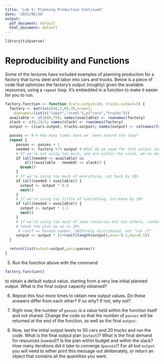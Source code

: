 ```yaml
---
title: 'Lab 5: Planning Production Continued'
date: '2025/06/30'
output:
  pdf_document: default
  html_document: default
---
```

```r
library(tidyverse)
```

Reproducibility and Functions
==========================================

Some of the lectures have included examples of planning production for a factory that turns steel and labor into cars and trucks.  Below is a piece of code that optimizes the factory's output (roughly) given the available resources, using a `repeat` loop.  It's embedded in a function to make it easier for you to run.
```r
factory.function <- function (cars.output=10, trucks.output=5) {
  factory <- matrix(c(40,1,60,3),nrow=2,
    dimnames=list(c("labor","steel"),c("cars","trucks")))
  available <- c(1600,70); names(available) <- rownames(factory)
  slack <- c(8,1)/5; names(slack) <- rownames(factory)
  output <- c(cars.output, trucks.output); names(output) <- colnames(factory)

  passes <- 0 # How many times have we  been around the loop?
  repeat {
     passes <- passes + 1
     needed <- factory %*% output # What do we need for that output level?
     # If we're not using too much, and are within the slack, we're done
     if (all(needed <= available) &&
         all((available - needed) <= slack)) {
       break()
     }
     # If we're using too much of everything, cut back by 10%
     if (all(needed > available)) {
       output <- output * 0.9
       next()
     }
     # If we're using too little of everything, increase by 10%
     if (all(needed < available)) {
       output <- output * 1.1
       next()
     }
     # If we're using too much of some resources but not others, randomly
     # tweak the plan by up to 10%
      # runif == Random number, UNIFormly distributed, not "run if"
     output <- output * (1+runif(length(output),min=-0.1,max=0.1))
  }

  return(list(output=output,pass=passes))
}
```

5. Run the function above with the command

```r
factory.function()
```

to obtain a default output value, starting from a very low initial planned output. What is the final output capacity obtained?

6. Repeat this four more times to obtain new output values. Do these answers differ from each other? If so why? If not, why not?

7. Right now, the number of `passes` is a value held within the function itself and not shared. Change the code so that the number of `passes` will be returned at the end of the function, as well as the final `output`.

8. Now, set the initial output levels to 30 cars and 20 trucks and run the code.  What is the final output plan (`output`)?  What is the final demand for resources (`needed`)?  Is the plan within budget and within the slack?  How many iterations did it take to converge (`passes`)? For all but `output` you will need to either print this message out deliberately, or return an object that contains all the quantities you want.


